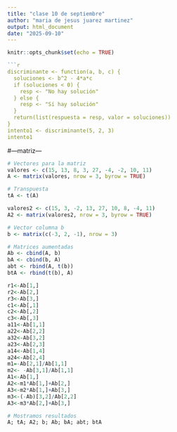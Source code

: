 ---
title: "clase 10 de septiembre"
author: "maria de jesus juarez martinez"
output: html_document
date: "2025-09-10"
---

```{r setup, include=FALSE}
knitr::opts_chunk$set(echo = TRUE)

```{r}
discriminante <- function(a, b, c) {
  soluciones <- b^2 - 4*a*c
  if (soluciones < 0) {
    resp <- "No hay solución"
  } else {
    resp <- "Sí hay solución"
  }
  return(list(respuesta = resp, valor = soluciones))
}
intento1 <- discriminante(5, 2, 3)
intento1
```

#---matriz---
```{r}
# Vectores para la matriz
valores <- c(15, 13, 8, 3, 27, -4, -2, 10, 11)
A <- matrix(valores, nrow = 3, byrow = TRUE)

# Transpuesta
tA <- t(A)

valores2 <- c(15, 3, -2, 13, 27, 10, 8, -4, 11)
A2 <- matrix(valores2, nrow = 3, byrow = TRUE)

# Vector columna b
b <- matrix(c(-3, 2, -1), nrow = 3)

# Matrices aumentadas
Ab <- cbind(A, b)
bA <- cbind(b, A)
abt <- rbind(A, t(b))
btA <- rbind(t(b), A)

r1<-Ab[1,]
r2<-Ab[2,]
r3<-Ab[3,]
c1<-Ab[,1]
c2<-Ab[,2]
c3<-Ab[,3]
a11<-Ab[1,1]
a22<-Ab[2,2]
a32<-Ab[3,2]
a23<-Ab[2,3]
a14<-Ab[1,4]
a24<-Ab[2,4]
m1=-Ab[2,1]/Ab[1,1]
m2<- -Ab[3,1]/Ab[1,1]
A1<-Ab[1,]
A2<-m1*Ab[1,]+Ab[2,]
A3<-m2*Ab[1,]+Ab[3,]
m3<-(-Ab)[3,2]/Ab[2,2]
A3<-m3*Ab[2,]+Ab[3,]

# Mostramos resultados
A; tA; A2; b; Ab; bA; abt; btA
```